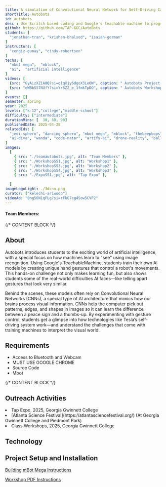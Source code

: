 ```yaml
---
title: A simulation of Convolutional Neural Network for Self-Driving Cars
shortTitle: Autobots
id: autobots
desc : Use Scratch based coding and Google's teachable machine to program and control a Mbot using hands or symbols!
github: https://github.com/TAP-GGC/AutoBots
students: [
  "jonathan-tran", "krishan-bhalsod", "isaiah-gorman"
]
instructors: [
  "cengiz-gunay", "cindy-robertson"
] 
techs: [
  "mbot mega",  "mblock",
  "ai",  "artificial intelligence"
]
videos: [
  {src: "GyAizXZ1A8Q?si=q1qXjy6dgoX3LeOW", caption: " Autobots Project Demo "} ,
  {src: "eWBbS57NUfY?si=YrSZZ_e_1fmkTpDO", caption: " Autobots Workshop Video "} ,
]
events: []
semester: spring
year: 2025
levels: ["k-12","college","middle-school"]  
difficulty: ["intermediate"]
durationMins: [  30, 60, 90]
publishedDate: 2025-04-28
relatedIds: [
  "jedi-sphero", "dancing sphero", "mbot mega", "mblock", "thebeepbops", 
  "ai-diva", "wanda", "code-nator", "artify-ai", "drone-reality", "ball-is-life",  "tech-gold-fish"
]
images:
  [
    { src: "./teamautobots.jpg", alt: "Team Members" },
    { src: "./WorkshopSS1.jpg", alt: "Workshop1" },
    { src: "./WorkshopSS3.jpg", alt: "Workshop2" },
    { src: "./WorkshopSS4.jpg", alt: "Workshop3" },
    { src: "./ExpoSS1.jpg", alt: "Tap Expo" },
    
  ]
imageLogoLight: ./3dcnn.png
curator: ["kelechi-ariwodo"]
videoAd: "0ng56N1qFLg?si=rFkG7cg4Sow5CVP2"
---
```



#### **Team Members:**  
<Photo src={GroupPhoto.src} alt="AutoBots Team Photo" caption="Left to Right: Jonathan Tran, Krishan Bhalsod, Isaiah Gorman"/>

{/* CONTENT BLOCK */}

## About
Autobots introduces students to the exciting world of artificial intelligence, with a special focus on how machines learn to "see" using image recognition. Using Google's TeachableMachine, students train their own AI models by creating unique hand gestures that control a robot's movements. This hands-on challenge not only makes learning fun, but also shows students some of the real-world difficulties AI faces—like telling apart gestures that look very similar.

Behind the scenes, these models often rely on Convolutional Neural Networks (CNNs), a special type of AI architecture that mimics how our brains process visual information. CNNs help the computer pick out patterns, edges, and shapes in images so it can learn the difference between a peace sign and a thumbs-up. By experimenting with gesture control, students get a glimpse into how technologies like Tesla’s self-driving system work—and understand the challenges that come with training machines to interpret the visual world.


## Requirements
  * Access to Bluetooth and Webcam
  * MUST USE GOOGLE CHROME
  * Source Code
  * Mbot

{/* CONTENT BLOCK */}


## Outreach Activities
<li>Tap Expo, 2025, Georgia Gwinnett College </li>
<li>[Atlanta Science Festival](https://atlantasciencefestival.org/) (At Georgia Gwinnett College and Piedmont Park) </li>
<li>Class Workshops, 2025, Georgia Gwinnett College</li>

## Technology
<Logo src={mLogo.src} alt="mBlock Logo" />

## Project Setup and Installation
[Building mBot Mega Instructions](https://support.makeblock.com/hc/en-us/articles/1500009896321-Build-mBot-Mega)

[Workshop PDF Instructions](https://github.com/TAP-GGC/AutoBots/blob/main/documents/tutorial%20materials/Workshop%20PDF.pdf)

